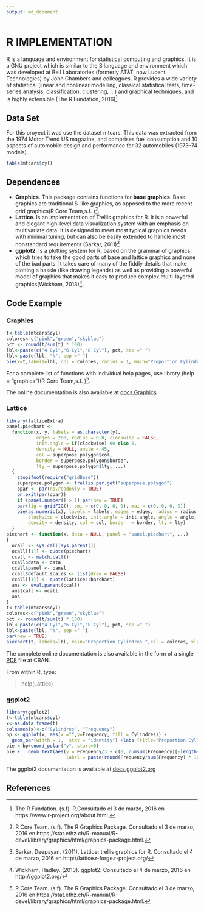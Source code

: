```yaml
---
output: md_document
---
```


# R IMPLEMENTATION

R is a language and environment for statistical computing and graphics. It is a GNU project which is similar to the S language and environment which was developed at Bell Laboratories (formerly AT&T, now Lucent Technologies) by John Chambers and colleagues. 
R provides a wide variety of statistical (linear and nonlinear modelling, classical statistical tests, time-series analysis, classification, clustering, …) and graphical techniques, and is highly extensible (The R Fundation, 2016)[^1].

## Data Set

For this proyect it was use the dataset mtcars. This data was extracted from the 1974 Motor Trend US magazine, and comprises fuel consumption and 10 aspects of automobile design and performance for 32 automobiles (1973–74 models).

```r
table(mtcars$cyl)

```


## Dependences

* **Graphics**. This package contains functions for **base graphics**. Base graphics are traditional S-like graphics, as opposed to the more recent grid graphics(R Core Team,s.f. )[^2]. 
* **Lattice**. Is an implementation of Trellis graphics for R. It is a powerful and elegant high-level data visualization system with an emphasis on multivariate data. It is designed to meet most typical graphics needs with minimal tuning, but can also be easily extended to handle most nonstandard requirements (Sarkar, 2011)[^3]
* **ggplot2**.  Is a plotting system for R, based on the grammar of graphics, which tries to take the good parts of base and lattice graphics and none of the bad parts. It takes care of many of the fiddly details that make plotting a hassle (like drawing legends) as well as providing a powerful model of graphics that makes it easy to produce complex multi-layered graphics(Wickham, 2013)[^4].


## Code Example


### Graphics

```r
t<-table(mtcars$cyl)
colores<-c("pink","green","skyblue")
pct <- round(t/sum(t) * 100)
lbl<-paste(c("4 Cyl","6 Cyl","8 Cyl"), pct, sep =" ")
lbl<-paste(lbl, "%", sep =" ")
pie(x=t,labels=lbl, col = colores, radius = 1, main="Proportion Cylindres in a Car Distribution", cex=1)
```

For a complete list of functions with individual help pages, use library (help = "graphics")(R Core Team,s.f. )[^2]. 

The online documentation is also available at [docs.Graphics](https://stat.ethz.ch/R-manual/R-devel/library/graphics/html/00Index.html)


### Lattice

```r
library(latticeExtra)
panel.piechart <-
  function(x, y, labels = as.character(y),
           edges = 200, radius = 0.8, clockwise = FALSE,
           init.angle = if(clockwise) 90 else 0,
           density = NULL, angle = 45, 
           col = superpose.polygon$col,
           border = superpose.polygon$border,
           lty = superpose.polygon$lty, ...)
  {
    stopifnot(require("gridBase"))
    superpose.polygon <- trellis.par.get("superpose.polygon")
    opar <- par(no.readonly = TRUE)
    on.exit(par(opar))
    if (panel.number() > 1) par(new = TRUE)
    par(fig = gridFIG(), omi = c(0, 0, 0, 0), mai = c(0, 0, 0, 0))
    pie(as.numeric(x), labels = labels, edges = edges, radius = radius,
        clockwise = clockwise, init.angle = init.angle, angle = angle,
        density = density, col = col, border  = border, lty = lty)
  }
piechart <- function(x, data = NULL, panel = "panel.piechart", ...)
{
  ocall <- sys.call(sys.parent())
  ocall[[1]] <- quote(piechart)
  ccall <- match.call()
  ccall$data <- data
  ccall$panel <- panel
  ccall$default.scales <- list(draw = FALSE)
  ccall[[1]] <- quote(lattice::barchart)
  ans <- eval.parent(ccall)
  ans$call <- ocall
  ans
}
t<-table(mtcars$cyl)
colores<-c("pink","green","skyblue")
pct <- round(t/sum(t) * 100)
lbl<-paste(c("4 Cyl","6 Cyl","8 Cyl"), pct, sep =" ")
lbl<-paste(lbl, "%", sep =" ")
par(new = TRUE)
piechart(t, labels=lbl, main="Proportion Cylindres ",col = colores, xlab="")
```

The complete online documentation is also available in the form of a single [PDF](https://cran.r-project.org/web/packages/lattice/lattice.pdf) file at CRAN. 

From within R, type:

> help(Lattice)


### ggplot2

```r
library(ggplot2)
t<-table(mtcars$cyl)
x<-as.data.frame(t)
colnames(x)<-c("Cylindres", "Frequency")
bp <- ggplot(x, aes(x ="",y=Frequency, fill = Cylindres)) +
  geom_bar(width = 1,  stat = "identity") +labs (title="Proportion Cylindres in a Car Distribution")
pie <-bp+coord_polar("y", start=0)
pie +   geom_text(aes(y = Frequency/3 + c(0, cumsum(Frequency)[-length(Frequency)]), 
                      label = paste(round(Frequency/sum(Frequency) * 100), " %")), size=5)

```

The ggplot2 documentation is available at [docs.ggplot2.org](http://docs.ggplot2.org/current/)


## References

[^1]: The R Fundation. (s.f). R.Consultado el 3 de marzo, 2016 en https://www.r-project.org/about.html.
[^2]: R Core Team. (s.f). The R Graphics Package. Consultado el 3 de marzo, 2016 en https://stat.ethz.ch/R-manual/R-devel/library/graphics/html/graphics-package.html.
[^3]: Sarkar, Deepayan. (2011). Lattice: trellis graphics for R. Consultado el 4 de marzo, 2016 en http://lattice.r-forge.r-project.org/
[^4]: Wickham, Hadley. (2013). ggplot2. Consultado el 4 de marzo, 2016 en http://ggplot2.org/
